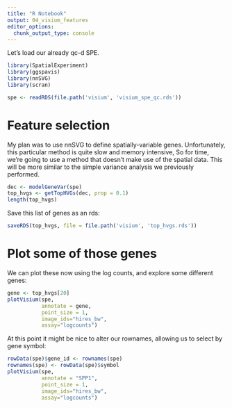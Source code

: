 ```yaml
---
title: "R Notebook"
output: 04_visium_features
editor_options: 
  chunk_output_type: console
---
```



Let's load our already qc-d SPE.

```r
library(SpatialExperiment)
library(ggspavis)
library(nnSVG)
library(scran)

spe <- readRDS(file.path('visium', 'visium_spe_qc.rds'))
```

# Feature selection

My plan was to use nnSVG to define spatially-variable genes.
Unfortunately, this particular method is quite slow and memory intensive,
So for time, we're going to use a method that doesn't make use of the spatial data.
This will be more similar to the simple variance analysis we previously performed.


```r
dec <- modelGeneVar(spe)
top_hvgs <- getTopHVGs(dec, prop = 0.1)
length(top_hvgs)
```

Save this list of genes as an rds:

```r
saveRDS(top_hvgs, file = file.path('visium', 'top_hvgs.rds'))
```

# Plot some of those genes

We can plot these now using the log counts, and explore some different genes:

```r
gene <- top_hvgs[20]
plotVisium(spe,
           annotate = gene, 
           point_size = 1, 
           image_ids="hires_bw", 
           assay="logcounts")
```

At this point it might be nice to alter our rownames, 
allowing us to select by gene symbol:

```r
rowData(spe)$gene_id <- rownames(spe)
rownames(spe) <- rowData(spe)$symbol
plotVisium(spe,
           annotate = "SPP1", 
           point_size = 1, 
           image_ids="hires_bw", 
           assay="logcounts")
```